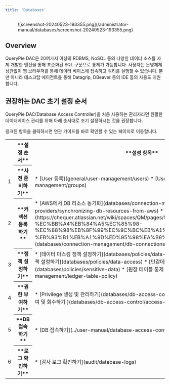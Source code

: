 ```yaml
---
title: 'Databases'
---
```



<figure data-layout="center" data-align="center">
![screenshot-20240523-193355.png](/administrator-manual/databases/screenshot-20240523-193355.png)
</figure>

## Overview

QueryPie DAC은 20여가지 이상의 RDBMS, NoSQL 등의 다양한 데이터 소스를 자체 개발한 엔진을 통해 표준화된 SQL 구문으로 통제가 가능합니다. 사용자는 운영체제 상관없이 웹 브라우저를 통해 데이터 베이스에 접속하고 쿼리를 실행할 수 있습니다. 뿐만 아니라 데스크탑 에이전트를 통해 Datagrip, DBeaver 등의 IDE 툴의 사용도 지원합니다.

## 권장하는 DAC 초기 설정 순서

QueryPie DAC(Database Access Controller)을 처음 사용하는 관리자라면 원활한 데이터베이스 관리를 위해 아래 순서대로 초기 설정하시는 것을 권장합니다.

<Callout type="info">
링크된 항목을 클릭하시면 연관 가이드를 바로 확인할 수 있는 페이지로 이동합니다.
</Callout>
<table data-table-width="760" data-layout="default" local-id="732b2fe2-d76c-4f02-aa32-1d192dd4db6e">
<colgroup>
<col/>
<col/>
<col/>
</colgroup>
<tbody>
<tr>
<th class="numberingColumn">
</th>
<th>
**설정 순서**
</th>
<th>
**설정 항목**
</th>
</tr>
<tr>
<td class="numberingColumn">
1
</td>
<th>
**사전 준비하기**
</th>
<td>
* [User 등록](general/user-management/users) 
* [User Group 등록](general/user-management/groups)
</td>
</tr>
<tr>
<td class="numberingColumn">
2
</td>
<th>
**커넥션 등록하기**
</th>
<td>
* [AWS에서 DB 리소스 동기화](databases/connection-management/cloud-providers/synchronizing-db-resources-from-aws)
* [수동으로 데이터베이스 등록하기](https://chequer.atlassian.net/wiki/spaces/QM/pages/544014712/DB+Connections#DB-%EC%BB%A4%EB%84%A5%EC%85%98-%EC%88%98%EB%8F%99%EC%9C%BC%EB%A1%9C-%EB%93%B1%EB%A1%9D%ED%95%98%EA%B8%B0)
* [데이터 소스별 설정 가이드](databases/connection-management/db-connections/mongodb-specific-guide)
</td>
</tr>
<tr>
<td class="numberingColumn">
3
</td>
<th>
**정책 설정하기**
</th>
<td>
* [데이터 마스킹 정책 설정하기](databases/policies/data-masking)
* [테이블/컬럼 접근 제한 정책 설정하기](databases/policies/data-access)
* [민감데이터 정책 설정하기](databases/policies/sensitive-data)
* [원장 테이블 통제 정책 설정하기](databases/ledger-management/ledger-table-policy)
</td>
</tr>
<tr>
<td class="numberingColumn">
4
</td>
<th>
**권한 부여하기**
</th>
<td>
* [Privilege 생성 및 관리하기](databases/db-access-control/privilege-type)
* [접근 권한 부여 및 회수하기 ](databases/db-access-control/access-control)
</td>
</tr>
<tr>
<td class="numberingColumn">
5
</td>
<th>
**DB 접속하기**
</th>
<td>
* [DB 접속하기](../user-manual/database-access-control)
</td>
</tr>
<tr>
<td class="numberingColumn">
6
</td>
<th>
**로그 확인하기**
</th>
<td>
* [감사 로그 확인하기](audit/database-logs)
</td>
</tr>
</tbody>
</table>
